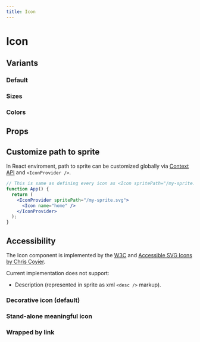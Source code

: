 ```yaml
---
title: Icon
---
```




# Icon

<Icon name="home" />

## Variants

### Default

<Preview>
  <Icon name="home" />
</Preview>

### Sizes

<Preview>
  <Icon name="home" />
  <Icon name="home" size="s" />
  <Icon name="home" size="l" />
</Preview>

### Colors

<Preview>
  <Icon name="home" className="text-color-primary" />
  <Icon name="home" className="text-color-secondary" />
  <Icon name="home" className="text-color-grey" />
  <Icon name="home" className="text-color-black" />
  <Icon name="home" className="text-color-white" />
  <Icon name="home" className="text-color-error" />
  <Icon name="home" className="text-color-success" />
</Preview>

## Props

<Props component={Icon} />

## Customize path to sprite

In React enviroment, path to sprite can be customized globally via [Context API](https://reactjs.org/docs/context.html) and `<IconProvider />`.

```jsx
// This is same as defining every icon as <Icon spritePath="/my-sprite.svg" />
function App() {
  return (
    <IconProvider spritePath="/my-sprite.svg">
      <Icon name="home" />
    </IconProvider>
  );
}
```

## Accessibility

The Icon component is implemented by the [W3C](https://www.w3.org/wiki/SVG_Accessibility) and [Accessible SVG Icons by Chris Coyier](https://css-tricks.com/accessible-svg-icons/).

Current implementation does not support:

- Description (represented in sprite as xml `<desc />` markup).

### Decorative icon (default)

<Preview>
  <Icon name="home" />
</Preview>

### Stand-alone meaningful icon  

<Preview>
  <Icon name="home" alt="Go home"/>
</Preview>

### Wrapped by link 

<Preview>
  <a href="/" aria-label="Go home">
    <Icon name="home" alt={null} />
  </a>
</Preview>

